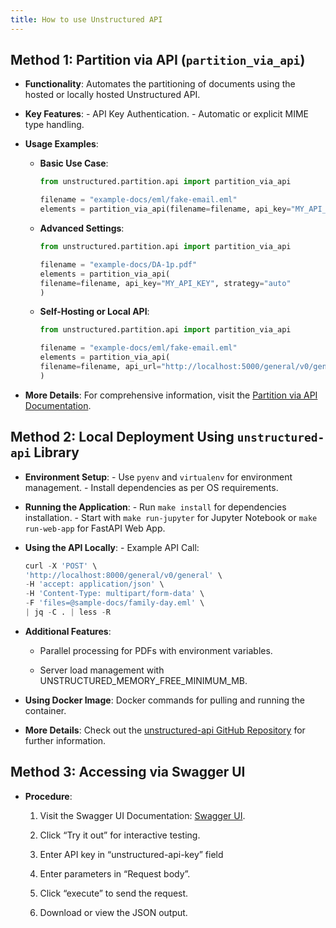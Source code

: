 ```yaml
---
title: How to use Unstructured API
---
```



## Method 1: Partition via API (`partition_via_api`)
*   **Functionality**: Automates the partitioning of documents using the hosted or locally hosted Unstructured API.
    
*   **Key Features**: - API Key Authentication. - Automatic or explicit MIME type handling.
    
*   **Usage Examples**:
    
    *   **Basic Use Case**:
        
        ```python
        from unstructured.partition.api import partition_via_api

        filename = "example-docs/eml/fake-email.eml"
        elements = partition_via_api(filename=filename, api_key="MY_API_KEY", content_type="message/rfc822")

        ```

        
    *   **Advanced Settings**:
        
        ```python
        from unstructured.partition.api import partition_via_api

        filename = "example-docs/DA-1p.pdf"
        elements = partition_via_api(
        filename=filename, api_key="MY_API_KEY", strategy="auto"
        )

        ```

        
    *   **Self-Hosting or Local API**:
        
        ```python
        from unstructured.partition.api import partition_via_api

        filename = "example-docs/eml/fake-email.eml"
        elements = partition_via_api(
        filename=filename, api_url="http://localhost:5000/general/v0/general"
        )

        ```

        
*   **More Details**: For comprehensive information, visit the [Partition via API Documentation](/open-source/core-functionality/partitioning#partition-via-api).
    

## Method 2: Local Deployment Using `unstructured-api` Library
*   **Environment Setup**: - Use `pyenv` and `virtualenv` for environment management. - Install dependencies as per OS requirements.
    
*   **Running the Application**: - Run `make install` for dependencies installation. - Start with `make run-jupyter` for Jupyter Notebook or `make run-web-app` for FastAPI Web App.
    
*   **Using the API Locally**: - Example API Call:
    
    ```python
    curl -X 'POST' \
    'http://localhost:8000/general/v0/general' \
    -H 'accept: application/json' \
    -H 'Content-Type: multipart/form-data' \
    -F 'files=@sample-docs/family-day.eml' \
    | jq -C . | less -R

    ```

    
*   **Additional Features**:
    
    *   Parallel processing for PDFs with environment variables.
        
    *   Server load management with UNSTRUCTURED\_MEMORY\_FREE\_MINIMUM\_MB.
        
*   **Using Docker Image**: Docker commands for pulling and running the container.
    
*   **More Details**: Check out the [unstructured-api GitHub Repository](https://github.com/Unstructured-IO/unstructured-api) for further information.
    

## Method 3: Accessing via Swagger UI
*   **Procedure**:
    
    1.  Visit the Swagger UI Documentation: [Swagger UI](https://api.unstructured.io/general/docs#/default/pipeline_1_general_v0_general_post).
        
    2.  Click “Try it out” for interactive testing.
        
    3.  Enter API key in “unstructured-api-key” field
        
    4.  Enter parameters in “Request body”.
        
    5.  Click “execute” to send the request.
        
    6.  Download or view the JSON output.